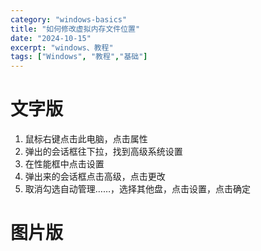 ```yaml
---
category: "windows-basics"
title: "如何修改虚拟内存文件位置"
date: "2024-10-15"
excerpt: "windows、教程"
tags: ["Windows", "教程","基础"]
---
```


# 文字版

1. 鼠标右键点击此电脑，点击属性
2. 弹出的会话框往下拉，找到高级系统设置
3. 在性能框中点击设置
4. 弹出来的会话框点击高级，点击更改
5. 取消勾选自动管理……，选择其他盘，点击设置，点击确定

# 图片版

<CenteredImage width="100%" src="https://raw.githubusercontent.com/yy0691/img-bed/main/WINDOWS_USE/Memory.png" />
<CenteredImage width="110%" src="https://raw.githubusercontent.com/yy0691/img-bed/main/WINDOWS_USE/Memory%201.png" />

<div className="columns-2 gap-4">
  <div className="flex justify-center items-center">
    <CenteredImage width="100%" src="https://raw.githubusercontent.com/yy0691/img-bed/main/WINDOWS_USE/Memory%202.png" />
  </div>
  <div className="flex justify-center items-center">
    <CenteredImage width="100%" src="https://raw.githubusercontent.com/yy0691/img-bed/main/WINDOWS_USE/Memory%203.png" />
  </div>
</div>







